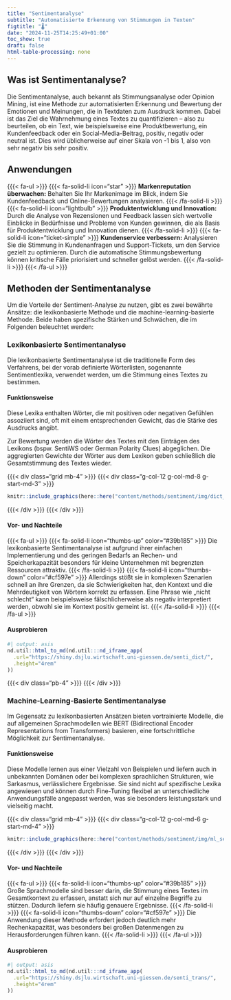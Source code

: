 ```yaml
---
title: "Sentimentanalyse"
subtitle: "Automatisierte Erkennung von Stimmungen in Texten"
figtitle: "🌡️"
date: "2024-11-25T14:25:49+01:00"
toc_show: true
draft: false
html-table-processing: none
---
```


## Was ist Sentimentanalyse?

Die Sentimentanalyse, auch bekannt als Stimmungsanalyse oder Opinion Mining, ist eine Methode zur automatisierten Erkennung und Bewertung der Emotionen und Meinungen, die in Textdaten zum Ausdruck kommen. Dabei ist das Ziel die Wahrnehmung eines Textes zu quantifizieren – also zu beurteilen, ob ein Text, wie beispielsweise eine Produktbewertung, ein Kundenfeedback oder ein Social-Media-Beitrag, positiv, negativ oder neutral ist. Dies wird üblicherweise auf einer Skala von -1 bis 1, also von sehr negativ bis sehr positiv.

## Anwendungen 

{{{< fa-ul >}}}
  {{{< fa-solid-li icon="star"  >}}} **Markenreputation überwachen:** Behalten Sie Ihr Markenimage im Blick, indem Sie Kundenfeedback und Online-Bewertungen analysieren. {{{< /fa-solid-li >}}}
  {{{< fa-solid-li icon="lightbulb"  >}}} **Produktentwicklung und Innovation:** Durch die Analyse von Rezensionen und Feedback lassen sich wertvolle Einblicke in Bedürfnisse und Probleme von Kunden gewinnen, die als Basis für Produktentwicklung und Innovation dienen. {{{< /fa-solid-li >}}}
  {{{< fa-solid-li icon="ticket-simple" >}}} **Kundenservice verbessern:** Analysieren Sie die Stimmung in Kundenanfragen und Support-Tickets, um  den Service gezielt zu optimieren. Durch die automatische Stimmungsbewertung können kritische Fälle priorisiert und schneller gelöst werden. {{{< /fa-solid-li >}}}
{{{< /fa-ul >}}}



## Methoden der Sentimentanalyse

Um die Vorteile der Sentiment-Analyse zu nutzen, gibt es zwei bewährte Ansätze: die lexikonbasierte Methode und die machine-learning-basierte Methode. Beide haben spezifische Stärken und Schwächen, die im Folgenden beleuchtet werden:

### Lexikonbasierte Sentimentanalyse 

Die lexikonbasierte Sentimentanalyse ist die traditionelle Form des Verfahrens, bei der vorab definierte Wörterlisten, sogenannte Sentimentlexika, verwendet werden, um die Stimmung eines Textes zu bestimmen.

#### Funktionsweise

Diese Lexika enthalten Wörter, die mit positiven oder negativen Gefühlen assoziiert sind, oft mit einem entsprechenden Gewicht, das die Stärke des Ausdrucks angibt.

Zur Bewertung werden die Wörter des Textes mit den Einträgen des Lexikons (bspw. SentiWS oder German Polarity Clues) abgeglichen. Die aggregierten Gewichte der Wörter aus dem Lexikon geben schließlich die Gesamtstimmung des Textes wieder.

{{{< div class="grid mb-4" >}}} {{{< div class="g-col-12 g-col-md-8 g-start-md-3" >}}} 

```r
knitr::include_graphics(here::here("content/methods/sentiment/img/dict_senti.svg"))
```

{{{< /div >}}} {{{< /div >}}}


#### Vor- und Nachteile

{{{< fa-ul >}}}
    {{{< fa-solid-li icon="thumbs-up" color="#39b185" >}}} Die lexikonbasierte Sentimentanalyse ist aufgrund ihrer einfachen Implementierung und des geringen Bedarfs an Rechen- und Speicherkapazität besonders für kleine Unternehmen mit begrenzten Ressourcen attraktiv. {{{< /fa-solid-li >}}}
    {{{< fa-solid-li icon="thumbs-down" color="#cf597e" >}}} Allerdings stößt sie in komplexen Szenarien schnell an ihre Grenzen, da sie Schwierigkeiten hat, den Kontext und die Mehrdeutigkeit von Wörtern korrekt zu erfassen. Eine Phrase wie „nicht schlecht“ kann beispielsweise fälschlicherweise als negativ interpretiert werden, obwohl sie im Kontext positiv gemeint ist. {{{< /fa-solid-li >}}}
{{{< /fa-ul >}}}


#### Ausprobieren

```r
#| output: asis
nd.util::html_to_md(nd.util:::nd_iframe_app(
  .url="https://shiny.dsjlu.wirtschaft.uni-giessen.de/senti_dict/", 
  .height="4rem"
))
```

{{{< div class="pb-4" >}}} {{{< /div >}}}

### Machine-Learning-Basierte Sentimentanalyse

Im Gegensatz zu lexikonbasierten Ansätzen bieten vortrainierte Modelle, die auf allgemeinen Sprachmodellen wie BERT (Bidirectional Encoder Representations from Transformers) basieren, eine fortschrittliche Möglichkeit zur Sentimentanalyse.

#### Funktionsweise

Diese Modelle lernen aus einer Vielzahl von Beispielen und liefern auch in unbekannten Domänen oder bei komplexen sprachlichen Strukturen, wie Sarkasmus, verlässlichere Ergebnisse. Sie sind nicht auf spezifische Lexika angewiesen und können durch Fine-Tuning flexibel an unterschiedliche Anwendungsfälle angepasst werden, was sie besonders leistungsstark und vielseitig macht.


{{{< div class="grid mb-4" >}}} {{{< div class="g-col-12 g-col-md-6 g-start-md-4" >}}} 

```r
knitr::include_graphics(here::here("content/methods/sentiment/img/ml_senti.svg"))
```

{{{< /div >}}} {{{< /div >}}}


#### Vor- und Nachteile

{{{< fa-ul >}}}
    {{{< fa-solid-li icon="thumbs-up" color="#39b185" >}}} Große Sprachmodelle sind besser darin, die Stimmung eines Textes im Gesamtkontext zu erfassen, anstatt sich nur auf einzelne Begriffe zu stützen. Dadurch liefern sie häufig genauere Ergebnisse. {{{< /fa-solid-li >}}}
    {{{< fa-solid-li icon="thumbs-down" color="#cf597e" >}}} Die Anwendung dieser Methode erfordert jedoch deutlich mehr Rechenkapazität, was besonders bei großen Datenmengen zu Herausforderungen führen kann. {{{< /fa-solid-li >}}}
{{{< /fa-ul >}}}


#### Ausprobieren

```r
#| output: asis
nd.util::html_to_md(nd.util:::nd_iframe_app(
  .url="https://shiny.dsjlu.wirtschaft.uni-giessen.de/senti_trans/", 
  .height="4rem"
))
```
